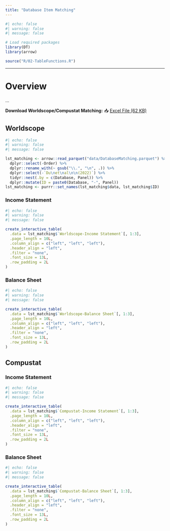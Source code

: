 ```yaml
---
title: "Database Item Matching"
---
```


```r
#| echo: false 
#| warning: false 
#| message: false

# Load required packages
library(DT)
library(arrow)

source("R/02-TableFunctions.R")
```

------------------------------------------------------------------------

# Overview

...

**Download Worldscope/Compustat Matching:** 📥 [Excel File (62 KB)](downloads/DatabaseConceptMatching.xlsx)

## Worldscope

::: panel-tabset
```r
#| echo: false
#| warning: false
#| message: false

lst_matching <- arrow::read_parquet("data/DatabaseMatching.parquet") %>% 
  dplyr::select(-Order) %>% 
  dplyr::rename_with(~ gsub("\\.", "\n", .)) %>% 
  dplyr::select(-`Du\net\nal\n\n(2022)`) %>% 
  tidyr::nest(.by = c(Database, Panel)) %>% 
  dplyr::mutate(ID = paste0(Database, "-", Panel))
lst_matching <- purrr::set_names(lst_matching$data, lst_matching$ID)
```

### Income Statement

```r
#| echo: false
#| warning: false
#| message: false

create_interactive_table(
  .data = lst_matching$`Worldscope-Income Statement`[, 1:3],
  .page_length = 10L,
  .column_align = c("left", "left", "left"),
  .header_align = "left",
  .filter = "none",
  .font_size = 13L,
  .row_padding = 2L
)  
```

### Balance Sheet

```r
#| echo: false
#| warning: false
#| message: false

create_interactive_table(
  .data = lst_matching$`Worldscope-Balance Sheet`[, 1:3],
  .page_length = 10L,
  .column_align = c("left", "left", "left"),
  .header_align = "left",
  .filter = "none",
  .font_size = 13L,
  .row_padding = 2L
)  
```
:::

## Compustat

::: panel-tabset
### Income Statement

```r
#| echo: false
#| warning: false
#| message: false

create_interactive_table(
  .data = lst_matching$`Compustat-Income Statement`[, 1:3],
  .page_length = 10L,
  .column_align = c("left", "left", "left"),
  .header_align = "left",
  .filter = "none",
  .font_size = 13L,
  .row_padding = 2L
)  
```

### Balance Sheet

```r
#| echo: false
#| warning: false
#| message: false

create_interactive_table(
  .data = lst_matching$`Compustat-Balance Sheet`[, 1:3],
  .page_length = 10L,
  .column_align = c("left", "left", "left"),
  .header_align = "left",
  .filter = "none",
  .font_size = 13L,
  .row_padding = 2L
)  
```
:::
